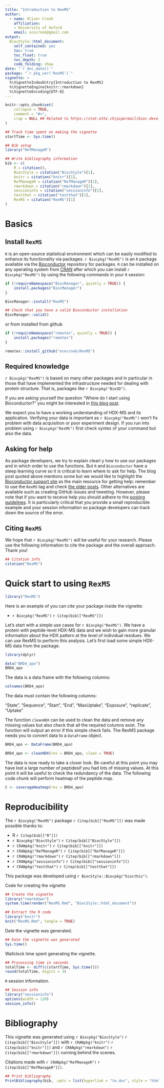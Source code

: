 ```yaml
---
title: "Introduction to RexMS"
author: 
  - name: Oliver Crook
    affiliation:
    - University of Oxford
    email: ococrook@gmail.com
output: 
  BiocStyle::html_document:
    self_contained: yes
    toc: true
    toc_float: true
    toc_depth: 2
    code_folding: show
date: "`r doc_date()`"
package: "`r pkg_ver('RexMS')`"
vignette: >
  %\VignetteIndexEntry{Introduction to RexMS}
  %\VignetteEngine{knitr::rmarkdown}
  %\VignetteEncoding{UTF-8}  
---
```


```r
knitr::opts_chunk$set(
    collapse = TRUE,
    comment = "#>",
    crop = NULL ## Related to https://stat.ethz.ch/pipermail/bioc-devel/2020-April/016656.html
)
```


```r
## Track time spent on making the vignette
startTime <- Sys.time()

## Bib setup
library("RefManageR")

## Write bibliography information
bib <- c(
    R = citation(),
    BiocStyle = citation("BiocStyle")[1],
    knitr = citation("knitr")[1],
    RefManageR = citation("RefManageR")[1],
    rmarkdown = citation("rmarkdown")[1],
    sessioninfo = citation("sessioninfo")[1],
    testthat = citation("testthat")[1],
    RexMS = citation("RexMS")[1]
)
```

# Basics

## Install `RexMS`

`R` is an open-source statistical environment which can be easily modified
to enhance its functionality via packages. `r Biocpkg("RexMS")` is an `R` 
package available via the [Bioconductor](http://bioconductor.org) repository
for packages. `R` can be installed on any operating
system from [CRAN](https://cran.r-project.org/) after which you
can install `r Biocpkg("RexMS")` by using the following commands in
your `R` session:

```r
if (!requireNamespace("BiocManager", quietly = TRUE)) {
    install.packages("BiocManager")
}

BiocManager::install("RexMS")

## Check that you have a valid Bioconductor installation
BiocManager::valid()
```

or from installed from github

```r
if (!requireNamespace("remotes", quietly = TRUE)) {
    install.packages("remotes")
}

remotes::install_github("ococrook/RexMS")
```

## Required knowledge

`r Biocpkg("RexMS")` is based on many other packages 
and in particular in those that have 
implemented the infrastructure needed for dealing with protein structure. 
That is, packages like `r Biocpkg("Bio3D")`.

If you are asking yourself the question "Where do I start using Bioconductor?"
you might be interested in 
[this blog post](http://lcolladotor.github.io/2014/10/16/startbioc/#.VkOKbq6rRuU).

We expect you to have a working understanding of HDX-MS and its application.
Verifying your data is important as `r Biocpkg("RexMS")` won't fix problem with
data acquisition or poor experiment design. If you run into problem using
`r Biocpkg("RexMS")` first check syntex of your command but also the data.

## Asking for help

As package developers, we try to explain clearl
y how to use our packages and in which order to use the functions.
But `R` and `Bioconductor` have a steep learning curve so it is critical
to learn where to ask for help. The blog post quoted above mentions some
but we would like to highlight the
[Bioconductor support site](https://support.bioconductor.org/) as the main
resource for getting help: remember to use the `RexMS` tag and
check [the older posts](https://support.bioconductor.org/tag/RexMS/). Other
alternatives are available such as creating GitHub issues and tweeting. However,
please note that if you want to receive help you should adhere to the [posting guidelines](http://www.bioconductor.org/help/support/posting-guide/). It is
particularly critical that you provide a small reproducible example
and your session information so package developers can track down 
the source of the error.

## Citing `RexMS`

We hope that `r Biocpkg("RexMS")` will be useful for your research. Please use the following information to cite the package and the overall approach. Thank you!

```r
## Citation info
citation("RexMS")
```

# Quick start to using `RexMS`

```r
library("RexMS")
```


Here is an example of you can cite your package inside the vignette:

* `r Biocpkg("RexMS")` `r Citep(bib[["RexMS"]])`

Let's start with a simple use cases for `r Biocpkg("RexMS")`. We have a protein
with peptide-level HDX-MS data and we wish to gain more granular information
about the HDX pattern at the level of individual residues. We can use RexMS to
perform this analysis. Let's first load some simple HDX-MS data from the 
package.

```r
library(dplyr)

data("BRD4_apo")
BRD4_apo
```

The data is a data frame with the following columns:

```r
colnames(BRD4_apo)
```

The data must contain the following columns: 

"State",
"Sequence",
"Start",
"End",
"MaxUptake",
"Exposure",
"replicate",
"Uptake"

The function `cleanHDX` can be used to clean the data and remove any missing values
but also check that all the required columns exist. The function will output an
error if this simple check fails. The RexMS package needs you to convert
data to a `DataFrame` object.

```r
BRD4_apo <- DataFrame(BRD4_apo)

BRD4_apo <- cleanHDX(res = BRD4_apo, clean = TRUE)

```

The data is now ready to take a closer look. Be careful at this point you
may have lost a large number of peptidesif you had lots of missing values.
At this point it will be useful to check the redundancy of the data. The
following code chunk will perform heatmap of the peptide map.

```r

C <- coverageHeatmap(res = BRD4_apo)
```



# Reproducibility

The `r Biocpkg("RexMS")` package `r Citep(bib[["RexMS"]])` was made possible thanks to:

* R `r Citep(bib[["R"]])`
* `r Biocpkg("BiocStyle")` `r Citep(bib[["BiocStyle"]])`
* `r CRANpkg("knitr")` `r Citep(bib[["knitr"]])`
* `r CRANpkg("RefManageR")` `r Citep(bib[["RefManageR"]])`
* `r CRANpkg("rmarkdown")` `r Citep(bib[["rmarkdown"]])`
* `r CRANpkg("sessioninfo")` `r Citep(bib[["sessioninfo"]])`
* `r CRANpkg("testthat")` `r Citep(bib[["testthat"]])`

This package was developed using `r BiocStyle::Biocpkg("biocthis")`.


Code for creating the vignette

```r
## Create the vignette
library("rmarkdown")
system.time(render("RexMS.Rmd", "BiocStyle::html_document"))

## Extract the R code
library("knitr")
knit("RexMS.Rmd", tangle = TRUE)
```

Date the vignette was generated.

```r
## Date the vignette was generated
Sys.time()
```

Wallclock time spent generating the vignette.

```r
## Processing time in seconds
totalTime <- diff(c(startTime, Sys.time()))
round(totalTime, digits = 3)
```








`R` session information.

```r
## Session info
library("sessioninfo")
options(width = 120)
session_info()
```



# Bibliography

This vignette was generated using `r Biocpkg("BiocStyle")` `r Citep(bib[["BiocStyle"]])`
with `r CRANpkg("knitr")` `r Citep(bib[["knitr"]])` and
`r CRANpkg("rmarkdown")` `r Citep(bib[["rmarkdown"]])` running behind the scenes.

Citations made with `r CRANpkg("RefManageR")` `r Citep(bib[["RefManageR"]])`.

```r
## Print bibliography
PrintBibliography(bib, .opts = list(hyperlink = "to.doc", style = "html"))
```
